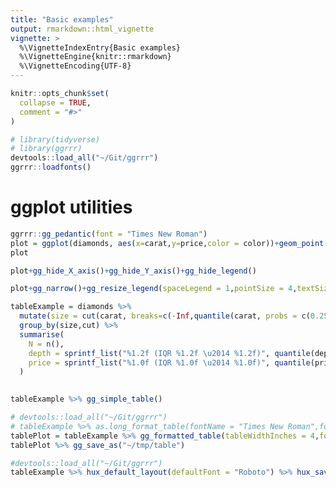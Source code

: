 ```yaml
---
title: "Basic examples"
output: rmarkdown::html_vignette
vignette: >
  %\VignetteIndexEntry{Basic examples}
  %\VignetteEngine{knitr::rmarkdown}
  %\VignetteEncoding{UTF-8}
---
```


```r
knitr::opts_chunk$set(
  collapse = TRUE,
  comment = "#>"
)
```

```r
# library(tidyverse)
# library(ggrrr)
devtools::load_all("~/Git/ggrrr")
ggrrr::loadfonts()

```

# ggplot utilities

```r
ggrrr::gg_pedantic(font = "Times New Roman")
plot = ggplot(diamonds, aes(x=carat,y=price,color = color))+geom_point()+annotate("label",x=2,y=10000,label="Hello")
plot
```
```r
plot+gg_hide_X_axis()+gg_hide_Y_axis()+gg_hide_legend()
```


```r
plot+gg_narrow()+gg_resize_legend(spaceLegend = 1,pointSize = 4,textSize = 12)+gg_watermark("PRELIM")

```



```r
tableExample = diamonds %>% 
  mutate(size = cut(carat, breaks=c(-Inf,quantile(carat, probs = c(0.25,0.75)),Inf), labels=c("small","medium","large")) %>% as.factor()) %>%
  group_by(size,cut) %>%
  summarise(
    N = n(),
    depth = sprintf_list("%1.2f (IQR %1.2f \u2014 %1.2f)", quantile(depth,c(0.5,0.25,0.75))),
    price = sprintf_list("%1.0f (IQR %1.0f \u2014 %1.0f)", quantile(price,c(0.5,0.25,0.75)))
  )
  

tableExample %>% gg_simple_table()
```
```r
# devtools::load_all("~/Git/ggrrr")
# tableExample %>% as.long_format_table(fontName = "Times New Roman",fontSize = 12) %>% glimpse()
tablePlot = tableExample %>% gg_formatted_table(tableWidthInches = 4,fontName = "Courier",fontSize = 8) 
tablePlot %>% gg_save_as("~/tmp/table")
```


```r
#devtools::load_all("~/Git/ggrrr")
tableExample %>% hux_default_layout(defaultFont = "Roboto") %>% hux_save_as("~/tmp/table2")
```
